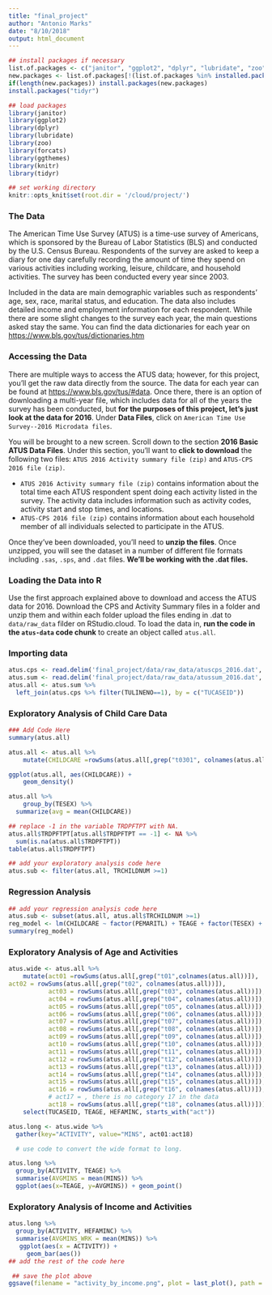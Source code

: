 ```yaml
---
title: "final_project"
author: "Antonio Marks"
date: "8/10/2018"
output: html_document
---
```


```r
## install packages if necessary
list.of.packages <- c("janitor", "ggplot2", "dplyr", "lubridate", "zoo", "forcats", "ggthemes", "knitr", "rmarkdown")
new.packages <- list.of.packages[!(list.of.packages %in% installed.packages()[,"Package"])]
if(length(new.packages)) install.packages(new.packages)
install.packages("tidyr")

## load packages
library(janitor)
library(ggplot2)
library(dplyr)
library(lubridate)
library(zoo)
library(forcats)
library(ggthemes)
library(knitr)
library(tidyr)

## set working directory
knitr::opts_knit$set(root.dir = '/cloud/project/')
```

### The Data

The American Time Use Survey (ATUS) is a time-use survey of Americans, which is sponsored by the Bureau of Labor Statistics (BLS) and conducted by the U.S. Census Bureau. Respondents of the survey are asked to keep a diary for one day carefully recording the amount of time they spend on various activities including working, leisure, childcare, and household activities. The survey has been conducted every year since 2003.

Included in the data are main demographic variables such as respondents' age, sex, race, marital status, and education. The data also includes detailed income and employment information for each respondent. While there are some slight changes to the survey each year, the main questions asked stay the same. You can find the data dictionaries for each year on [https://www.bls.gov/tus/dictionaries.htm](https://www.bls.gov/tus/dictionaries.htm)


### Accessing the Data

There are multiple ways to access the ATUS data; however, for this project, you'll get the raw data directly from the source. The data for each year can be found at [https://www.bls.gov/tus/#data](https://www.bls.gov/tus/#data). Once there, there is an option of downloading a multi-year file, which includes data for all of the years the survey has been conducted, but **for the purposes of this project, let's just look at the data for 2016**. Under **Data Files**, click on `American Time Use Survey--2016 Microdata files`. 

You will be brought to a new screen. Scroll down to the section **2016 Basic ATUS Data Files**. Under this section, you'll want to **click to download** the following two files: `ATUS 2016 Activity summary file (zip)` and `ATUS-CPS 2016 file (zip)`. 

* `ATUS 2016 Activity summary file (zip)` contains information about the total time each ATUS respondent spent doing each activity listed in the survey. The activity data includes information such as activity codes, activity start and stop times, and locations.
* `ATUS-CPS 2016 file (zip)` contains information about each household member of all individuals selected to participate in the ATUS.

Once they've been downloaded, you'll need to **unzip the files**. Once unzipped, you will see the dataset in a number of different file formats including `.sas`, `.sps`, and `.dat` files. **We'll be working with the .dat files.**

### Loading the Data into R

Use the first approach explained above to download and access the ATUS data for 2016. Download the CPS and Activity Summary files in a folder and unzip them and within each folder upload the files ending in .dat to `data/raw_data` filder on RStudio.cloud. To load the data in, **run the code in the `atus-data` code chunk** to create an object called `atus.all`.

### Importing data

```r
atus.cps <- read.delim('final_project/data/raw_data/atuscps_2016.dat', sep=",")
atus.sum <- read.delim('final_project/data/raw_data/atussum_2016.dat', sep=",")
atus.all <- atus.sum %>%
  left_join(atus.cps %>% filter(TULINENO==1), by = c("TUCASEID"))
```

### Exploratory Analysis of Child Care Data

```r
### Add Code Here
summary(atus.all)

```


```r
atus.all <- atus.all %>% 
    mutate(CHILDCARE =rowSums(atus.all[,grep("t0301", colnames(atus.all))]) )
```

```r
ggplot(atus.all, aes(CHILDCARE)) + 
    geom_density()
```

```r
atus.all %>% 
    group_by(TESEX) %>% 
  summarize(avg = mean(CHILDCARE))
```

```r
## replace -1 in the variable TRDPFTPT with NA.
atus.all$TRDPFTPT[atus.all$TRDPFTPT == -1] <- NA %>%
  sum(is.na(atus.all$TRDPFTPT))
table(atus.all$TRDPFTPT)
```

```r
## add your exploratory analysis code here
atus.sub <- filter(atus.all, TRCHILDNUM >=1)
```

### Regression Analysis

```r
## add your regression analysis code here
atus.sub <- subset(atus.all, atus.all$TRCHILDNUM >=1)
reg_model <- lm(CHILDCARE ~ factor(PEMARITL) + TEAGE + factor(TESEX) + HEFAMINC + TRCHILDNUM + factor(TRDPFTPT), data = atus.sub )
summary(reg_model)
```

### Exploratory Analysis of Age and Activities

```r
atus.wide <- atus.all %>%
    mutate(act01 =rowSums(atus.all[,grep("t01",colnames(atus.all))]),
act02 = rowSums(atus.all[,grep("t02", colnames(atus.all))]),
           act03 = rowSums(atus.all[,grep("t03", colnames(atus.all))]),
           act04 = rowSums(atus.all[,grep("t04", colnames(atus.all))]),
           act05 = rowSums(atus.all[,grep("t05", colnames(atus.all))]),
           act06 = rowSums(atus.all[,grep("t06", colnames(atus.all))]),
           act07 = rowSums(atus.all[,grep("t07", colnames(atus.all))]),
           act08 = rowSums(atus.all[,grep("t08", colnames(atus.all))]),
           act09 = rowSums(atus.all[,grep("t09", colnames(atus.all))]),
           act10 = rowSums(atus.all[,grep("t10", colnames(atus.all))]),
           act11 = rowSums(atus.all[,grep("t11", colnames(atus.all))]),
           act12 = rowSums(atus.all[,grep("t12", colnames(atus.all))]),
           act13 = rowSums(atus.all[,grep("t13", colnames(atus.all))]),
           act14 = rowSums(atus.all[,grep("t14", colnames(atus.all))]),
           act15 = rowSums(atus.all[,grep("t15", colnames(atus.all))]),
           act16 = rowSums(atus.all[,grep("t16", colnames(atus.all))]),
           # act17 = , there is no category 17 in the data
           act18 = rowSums(atus.all[,grep("t18", colnames(atus.all))])) %>% 
    select(TUCASEID, TEAGE, HEFAMINC, starts_with("act"))
```

```r
atus.long <- atus.wide %>% 
  gather(key="ACTIVITY", value="MINS", act01:act18)

  # use code to convert the wide format to long.
```

```r
atus.long %>%
  group_by(ACTIVITY, TEAGE) %>%
  summarise(AVGMINS = mean(MINS)) %>%
  ggplot(aes(x=TEAGE, y=AVGMINS)) + geom_point()
```
 
### Exploratory Analysis of Income and Activities
 
```r
atus.long %>%
  group_by(ACTIVITY, HEFAMINC) %>%
  summarise(AVGMINS_WRK = mean(MINS)) %>%
   ggplot(aes(x = ACTIVITY)) +
     geom_bar(aes())
## add the rest of the code here
```
 
 
```r
 ## save the plot above
ggsave(filename = "activity_by_income.png", plot = last_plot(), path = "/cloud/project/final_project/figures/explanatory_figures" )
```